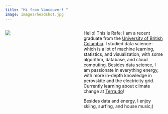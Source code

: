 ```yaml
---
title: "Hi from Vancouver! "
image: images/headshot.jpg
---
```


::: {.columns}
::: {.column width="40%"}
![](images/headshot.jpg)
:::
::: {.column width="5%"}

::: 
::: {.column width="55%"}
Hello! This is Rafe; I am a recent graduate from the [University of British Columbia](https://masterdatascience.ubc.ca/programs/vancouver). I studied data science- which is a lot of machine learning, statistics, and visualization, with some algorithm, database, and cloud computing. Besides data science, I am passionate in everything energy, with more in-depth knowledge in perovskite and the electricity grid. Currently learning about climate change at [Terra.do](https://www.terra.do/climate-fellowship-learning-for-action/)!

Besides data and energy, I enjoy skiing, surfing, and house music;)
:::
:::